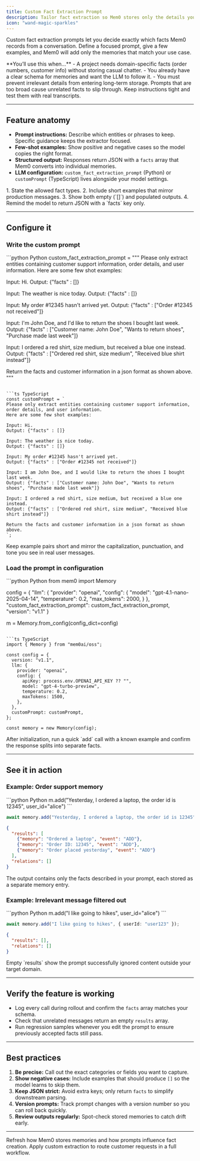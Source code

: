 ```yaml
---
title: Custom Fact Extraction Prompt
description: Tailor fact extraction so Mem0 stores only the details you care about.
icon: "wand-magic-sparkles"
---
```


Custom fact extraction prompts let you decide exactly which facts Mem0 records from a conversation. Define a focused prompt, give a few examples, and Mem0 will add only the memories that match your use case.

<Info>
  **You’ll use this when…**
  - A project needs domain-specific facts (order numbers, customer info) without storing casual chatter.
  - You already have a clear schema for memories and want the LLM to follow it.
  - You must prevent irrelevant details from entering long-term storage.
</Info>

<Warning>
  Prompts that are too broad cause unrelated facts to slip through. Keep instructions tight and test them with real transcripts.
</Warning>

---

## Feature anatomy

- **Prompt instructions:** Describe which entities or phrases to keep. Specific guidance keeps the extractor focused.
- **Few-shot examples:** Show positive and negative cases so the model copies the right format.
- **Structured output:** Responses return JSON with a `facts` array that Mem0 converts into individual memories.
- **LLM configuration:** `custom_fact_extraction_prompt` (Python) or `customPrompt` (TypeScript) lives alongside your model settings.

<AccordionGroup>
  <Accordion title="Prompt blueprint">
    1. State the allowed fact types.  
    2. Include short examples that mirror production messages.  
    3. Show both empty (`[]`) and populated outputs.  
    4. Remind the model to return JSON with a `facts` key only.
  </Accordion>
</AccordionGroup>

---

## Configure it

### Write the custom prompt

<CodeGroup>
```python Python
custom_fact_extraction_prompt = """
Please only extract entities containing customer support information, order details, and user information. 
Here are some few shot examples:

Input: Hi.
Output: {"facts" : []}

Input: The weather is nice today.
Output: {"facts" : []}

Input: My order #12345 hasn't arrived yet.
Output: {"facts" : ["Order #12345 not received"]}

Input: I'm John Doe, and I'd like to return the shoes I bought last week.
Output: {"facts" : ["Customer name: John Doe", "Wants to return shoes", "Purchase made last week"]}

Input: I ordered a red shirt, size medium, but received a blue one instead.
Output: {"facts" : ["Ordered red shirt, size medium", "Received blue shirt instead"]}

Return the facts and customer information in a json format as shown above.
"""
```

```ts TypeScript
const customPrompt = `
Please only extract entities containing customer support information, order details, and user information. 
Here are some few shot examples:

Input: Hi.
Output: {"facts" : []}

Input: The weather is nice today.
Output: {"facts" : []}

Input: My order #12345 hasn't arrived yet.
Output: {"facts" : ["Order #12345 not received"]}

Input: I am John Doe, and I would like to return the shoes I bought last week.
Output: {"facts" : ["Customer name: John Doe", "Wants to return shoes", "Purchase made last week"]}

Input: I ordered a red shirt, size medium, but received a blue one instead.
Output: {"facts" : ["Ordered red shirt, size medium", "Received blue shirt instead"]}

Return the facts and customer information in a json format as shown above.
`;
```
</CodeGroup>

<Tip>
  Keep example pairs short and mirror the capitalization, punctuation, and tone you see in real user messages.
</Tip>

### Load the prompt in configuration

<CodeGroup>
```python Python
from mem0 import Memory

config = {
    "llm": {
        "provider": "openai",
        "config": {
            "model": "gpt-4.1-nano-2025-04-14",
            "temperature": 0.2,
            "max_tokens": 2000,
        }
    },
    "custom_fact_extraction_prompt": custom_fact_extraction_prompt,
    "version": "v1.1"
}

m = Memory.from_config(config_dict=config)
```

```ts TypeScript
import { Memory } from "mem0ai/oss";

const config = {
  version: "v1.1",
  llm: {
    provider: "openai",
    config: {
      apiKey: process.env.OPENAI_API_KEY ?? "",
      model: "gpt-4-turbo-preview",
      temperature: 0.2,
      maxTokens: 1500,
    },
  },
  customPrompt: customPrompt,
};

const memory = new Memory(config);
```
</CodeGroup>

<Info icon="check">
  After initialization, run a quick `add` call with a known example and confirm the response splits into separate facts.
</Info>

---

## See it in action

### Example: Order support memory

<CodeGroup>
```python Python
m.add("Yesterday, I ordered a laptop, the order id is 12345", user_id="alice")
```

```ts TypeScript
await memory.add("Yesterday, I ordered a laptop, the order id is 12345", { userId: "user123" });
```

```json Output
{
  "results": [
    {"memory": "Ordered a laptop", "event": "ADD"},
    {"memory": "Order ID: 12345", "event": "ADD"},
    {"memory": "Order placed yesterday", "event": "ADD"}
  ],
  "relations": []
}
```
</CodeGroup>

<Info icon="check">
  The output contains only the facts described in your prompt, each stored as a separate memory entry.
</Info>

### Example: Irrelevant message filtered out

<CodeGroup>
```python Python
m.add("I like going to hikes", user_id="alice")
```

```ts TypeScript
await memory.add("I like going to hikes", { userId: "user123" });
```

```json Output
{
  "results": [],
  "relations": []
}
```
</CodeGroup>

<Tip>
  Empty `results` show the prompt successfully ignored content outside your target domain.
</Tip>

---

## Verify the feature is working

- Log every call during rollout and confirm the `facts` array matches your schema.
- Check that unrelated messages return an empty `results` array.
- Run regression samples whenever you edit the prompt to ensure previously accepted facts still pass.

---

## Best practices

1. **Be precise:** Call out the exact categories or fields you want to capture.
2. **Show negative cases:** Include examples that should produce `[]` so the model learns to skip them.
3. **Keep JSON strict:** Avoid extra keys; only return `facts` to simplify downstream parsing.
4. **Version prompts:** Track prompt changes with a version number so you can roll back quickly.
5. **Review outputs regularly:** Spot-check stored memories to catch drift early.

---

<CardGroup cols={2}>
  <Card title="Review Add Operations" icon="list" href="/core-concepts/memory-operations/add">
    Refresh how Mem0 stores memories and how prompts influence fact creation.
  </Card>
  <Card title="Automate Support Triage" icon="inbox" href="/cookbooks/operations/support-inbox">
    Apply custom extraction to route customer requests in a full workflow.
  </Card>
</CardGroup>
